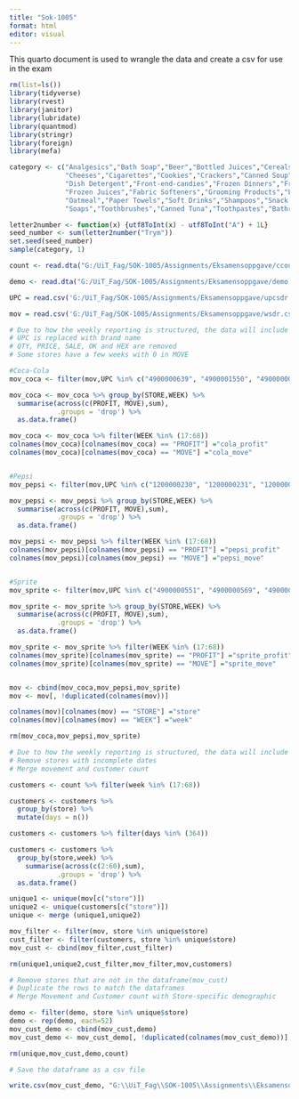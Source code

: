 ---
title: "Sok-1005"
format: html
editor: visual
---

This quarto document is used to wrangle the data and create a csv for use in the exam

```{r}
rm(list=ls()) 
library(tidyverse)
library(rvest)
library(janitor)
library(lubridate)
library(quantmod) 
library(stringr)
library(foreign)
library(mefa)
```

```{r}
category <- c("Analgesics","Bath Soap","Beer","Bottled Juices","Cereals",
              "Cheeses","Cigarettes","Cookies","Crackers","Canned Soup",
              "Dish Detergent","Front-end-candies","Frozen Dinners","Frozen Entrees",
              "Frozen Juices","Fabric Softeners","Grooming Products","Laundry Detergents",
              "Oatmeal","Paper Towels","Soft Drinks","Shampoos","Snack Crackers",
              "Soaps","Toothbrushes","Canned Tuna","Toothpastes","Bathroom Tissues")

letter2number <- function(x) {utf8ToInt(x) - utf8ToInt("A") + 1L}
seed_number <- sum(letter2number("Trym"))
set.seed(seed_number)
sample(category, 1)

```

```{r}

count <- read.dta("G:/UiT_Fag/SOK-1005/Assignments/Eksamensoppgave/ccount.dta")

demo <- read.dta("G:/UiT_Fag/SOK-1005/Assignments/Eksamensoppgave/demo.dta")

UPC = read.csv('G:/UiT_Fag/SOK-1005/Assignments/Eksamensoppgave/upcsdr.csv')

mov = read.csv('G:/UiT_Fag/SOK-1005/Assignments/Eksamensoppgave/wsdr.csv')
```

```{r}
# Due to how the weekly reporting is structured, the data will include the dates from 04/01-1990 to 02/01-1991
# UPC is replaced with brand name
# QTY, PRICE, SALE, OK and HEX are removed
# Some stores have a few weeks with 0 in MOVE

#Coca-Cola
mov_coca <- filter(mov,UPC %in% c("4900000639", "4900001550", "4900000043", "4900000987", "4900000044", "4900001571", "4900000634", "4900001267"))

mov_coca <- mov_coca %>% group_by(STORE,WEEK) %>% 
  summarise(across(c(PROFIT, MOVE),sum),
            .groups = 'drop') %>%
  as.data.frame()

mov_coca <- mov_coca %>% filter(WEEK %in% (17:68))
colnames(mov_coca)[colnames(mov_coca) == "PROFIT"] ="cola_profit"
colnames(mov_coca)[colnames(mov_coca) == "MOVE"] ="cola_move"


#Pepsi
mov_pepsi <- filter(mov,UPC %in% c("1200000230", "1200000231", "1200000294", "1200000295", "1200000016", "1200000090", "1200000190", "1200000844", "1200000845", "420", "421", "1200000017", "1200000053", "1200000917", "1200000918", "1200000013", "1200000050", "1200000826", "1200000841"))

mov_pepsi <- mov_pepsi %>% group_by(STORE,WEEK) %>% 
  summarise(across(c(PROFIT, MOVE),sum),
            .groups = 'drop') %>%
  as.data.frame()

mov_pepsi <- mov_pepsi %>% filter(WEEK %in% (17:68))
colnames(mov_pepsi)[colnames(mov_pepsi) == "PROFIT"] ="pepsi_profit"
colnames(mov_pepsi)[colnames(mov_pepsi) == "MOVE"] ="pepsi_move"


#Sprite
mov_sprite <- filter(mov,UPC %in% c("4900000551", "4900000569", "4900000579", "4900000600", "4900000927", "4900000983", "4900000984", "453", "454", "4900000129", "4900000459", "4900000897", "4900000993", "4900000132", "4900000460", "4900000174", "4900000199", "4900000669"))

mov_sprite <- mov_sprite %>% group_by(STORE,WEEK) %>% 
  summarise(across(c(PROFIT, MOVE),sum),
            .groups = 'drop') %>%
  as.data.frame()

mov_sprite <- mov_sprite %>% filter(WEEK %in% (17:68))
colnames(mov_sprite)[colnames(mov_sprite) == "PROFIT"] ="sprite_profit"
colnames(mov_sprite)[colnames(mov_sprite) == "MOVE"] ="sprite_move"


mov <- cbind(mov_coca,mov_pepsi,mov_sprite)
mov <- mov[, !duplicated(colnames(mov))]

colnames(mov)[colnames(mov) == "STORE"] ="store"
colnames(mov)[colnames(mov) == "WEEK"] ="week"

rm(mov_coca,mov_pepsi,mov_sprite)
```

```{r}
# Due to how the weekly reporting is structured, the data will include the dates from 04/01-1990 to 02/01-1991
# Remove stores with incomplete dates
# Merge movement and customer count

customers <- count %>% filter(week %in% (17:68))

customers <- customers %>%
  group_by(store) %>%
  mutate(days = n())

customers <- customers %>% filter(days %in% (364))

customers <- customers %>% 
  group_by(store,week) %>% 
    summarise(across(c(2:60),sum),
            .groups = 'drop') %>%
  as.data.frame()

unique1 <- unique(mov[c("store")])
unique2 <- unique(customers[c("store")])
unique <- merge (unique1,unique2)

mov_filter <- filter(mov, store %in% unique$store)
cust_filter <- filter(customers, store %in% unique$store)
mov_cust <- cbind(mov_filter,cust_filter)

rm(unique1,unique2,cust_filter,mov_filter,mov,customers)
```

```{r}
# Remove stores that are not in the dataframe(mov_cust)
# Duplicate the rows to match the dataframes
# Merge Movement and Customer count with Store-specific demographic

demo <- filter(demo, store %in% unique$store)
demo <- rep(demo, each=52)
mov_cust_demo <- cbind(mov_cust,demo)
mov_cust_demo <- mov_cust_demo[, !duplicated(colnames(mov_cust_demo))]

rm(unique,mov_cust,demo,count)
```

```{r}
# Save the dataframe as a csv file

write.csv(mov_cust_demo, "G:\\UiT_Fag\\SOK-1005\\Assignments\\Eksamensoppgave\\mov_cust_demo.csv", row.names=FALSE)
```
